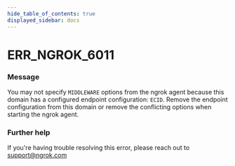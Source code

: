 ```yaml
---
hide_table_of_contents: true
displayed_sidebar: docs
---
```



# ERR_NGROK_6011

### Message
You may not specify `MIDDLEWARE` options from the ngrok agent because this domain has a configured endpoint configuration: `ECID`. Remove the endpoint configuration from this domain or remove the conflicting options when starting the ngrok agent.

<ErrorDetails error='err_ngrok_6011' />


### Further help
If you're having trouble resolving this error, please reach out to [support@ngrok.com](mailto:support@ngrok.com?subject=Help%20with%20ERR_NGROK_6011)

